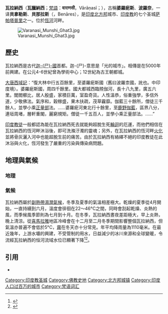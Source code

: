 {{Infobox settlement
| name   = Varanasi
| native_name = वाराणसी<br>瓦拉納西
| other_name = Kashi, Benares or Banaras
| official_name =印度聖城瓦拉納西
| image_skyline = Varanasi_collage.png
| image_alt =
| image_caption = 從頂部順時針： [[馬尼卡尼卡河壇|馬尼卡尼卡河壇]]，[[孟什河壇|孟什河壇]]，{{tsl|en|Lal Bahadur Shastri Airport|瓦拉纳西国际机场}}，[[鹿野苑|鹿野苑]]的藏傳佛教寺廟，{{tsl|en|Benares Hindu University|瓦拉纳西印度大学}}，[[湿婆金庙|湿婆金庙]] 
| nickname = 印度的精神之都
| map_alt                 =
| map_caption             =
| pushpin_map             = India Uttar Pradesh
| pushpin_label_position  = left
| pushpin_map_alt         =
| pushpin_map_caption     =在北方邦的位置
| latd                    = 25.28
| longd                   = 82.96
| coordinates_display     = inline,title
| subdivision_type        = 國家
| subdivision_name        = {{Flag|India}}
| subdivision_type1       = [[印度各邦和中央直辖区|邦]]
| subdivision_name1       = [[北方邦|北方邦]]
| subdivision_type2       = [[印度地區|區]]
| subdivision_name2       = [[瓦拉納西縣|瓦拉納西]]
| established_title       = <!-- Established -->
| established_date        =
| founder                 =
| named_for               =
| government_type         =
| governing_body          =
| leader_title            = [[市長|市長]]
| leader_name             = {{le|Mridula Jaiswal}} ([[印度人民黨|印度人民黨]])
| leader_title1 = [[Varanasi_(Lok_Sabha_constituency)|MP]]
| leader_name1 = [[納倫德拉·莫迪|納倫德拉·莫迪]] ([[印度人民黨|印度人民黨]])
| leader_title2            = District Magistrate(DM)
| leader_name2             = Kaushal Raj Sharma ([[印度行政服務|IAS]])
| unit_pref               = Metric
| area_footnotes          =
| area_rank               =
| area_total_km2          = 3131
| elevation_footnotes     =
| elevation_m             = 80.71
| population_total        = 1,201,815
| population_as_of        = 2011
| population_rank         = [[印度最多人口的城市列表|30]]
| population_density_km2  = auto
| population_metro        = 1,435,113 ([[印度最多人口的城市列表|32nd]])
| population_metro_footnotes = <!-- UA --><ref name=UA1Lakhandabove>{{cite web | url=http://censusindia.gov.in/2011-prov-results/paper2/data_files/India2/Table_3_PR_UA_Citiees_1Lakh_and_Above.pdf | format=PDF | title=Urban Agglomerations/Cities having population 1 lakh and above | publisher=Office of the Registrar General & Census Commissioner, India | accessdate=12 May 2014 | archive-date=2013-10-17 | archive-url=https://web.archive.org/web/20131017153124/http://censusindia.gov.in/2011-prov-results/paper2/data_files/India2/Table_3_PR_UA_Citiees_1Lakh_and_Above.pdf | dead-url=yes }}</ref>
| population_demonym      =
| population_footnote         =<ref>{{cite web|url=http://censusindia.gov.in/2011-prov-results/paper2/data_files/India2/Table_2_PR_Cities_1Lakh_and_Above.pdf|title=Cities having population 1 lakh and above|publisher=Government of India|accessdate=12 May 2014|archive-date=2020-02-11|archive-url=https://web.archive.org/web/20200211035406/http://censusindia.gov.in/2011-prov-results/paper2/data_files/India2/Table_2_PR_Cities_1Lakh_and_Above.pdf|dead-url=yes}}</ref>
| demographics_type1      = 語言
| demographics1_title1    = 官方
| demographics1_info1     = [[印地語|印地語]]
| timezone1               = [[印度標準時間|IST]]
| utc_offset1             = +5:30
| postal_code_type        = {{Link-en|印度邮政编码|Postal Index Number|邮编}}
| postal_code             = 221 001 to** (** area code)
| area_code_type          = 電話號碼
| area_code               = 0542
| registration_plate      = UP 65
| blank1_name_sec1        = [[人類性別比例|性別比例]]
| blank1_info_sec1        = 0.926 (2011) [[male|♂]]/[[female|♀]]
| blank2_name_sec1        = Literacy (2011)
| blank2_info_sec1        = 80.12%<ref>{{cite web | url=http://www.census2011.co.in/census/city/153-varanasi.html | title=Varanasi City Census 2011 data | publisher=census2011.co.in | accessdate=11 April 2014 | archive-date=2018-12-26 | archive-url=https://web.archive.org/web/20181226115039/http://www.census2011.co.in/census/city/153-varanasi.html%20 | dead-url=no }}</ref>
| website                 = {{URL|varanasi.nic.in}}
| footnotes               =
|settlement_type = {{nowrap|[[都會區|都會區]]}}|translit_lang1 = 
}}
'''瓦拉納西'''（'''瓦臘納西'''；[[梵語|梵語]]：'''वाराणसी'''，Vārāṇasī；{{lang-en|Varanasi}}），古稱'''婆羅痆斯'''、'''波羅奈'''，一译'''貝拿勒斯'''、'''貝那拉斯'''（{{lang-hi|'''बनारस'''}}，Benāres），是[[印度|印度]][[北方邦|北方邦]]城市、[[印度教|印度教]]的七个圣城[[萨帕塔普里|萨帕塔普里]]之一。位於[[恆河|恆河]]河畔。

[[File:Varanasi_Munshi_Ghat3.jpg|thumb]]

== 歷史 ==
瓦拉納西是古代[[迦尸國|迦-{尸}-國]]首都。迦-{尸}-意思是「光的城市」。相傳是在5000年前興建。在公元4-6世紀曾為學術中心；12世紀為古王朝都城。

[[大唐西域記|大唐西域記]]：“復大林中行五百餘里，至婆羅痆斯國（舊曰波羅柰國，訛也。中印度境）。婆羅痆斯國，周四千餘里。國大都城西臨殑伽河，長十八九里，廣五六里。閭閻櫛比，居人殷盛，家積巨萬，室盈奇貨。人性溫恭，俗重強學，多信外道，少敬佛法。氣序和，穀稼盛，果木扶疏，茂草靃靡。伽藍三十餘所，僧徒三千餘人，並學小乘[[正量部|正量部]]法。……婆羅痆河東北行十餘里，至[[鹿野苑|鹿野伽藍]]，區界八分，連垣周堵，層軒重閣，麗窮規矩。僧徒一千五百人，並學小乘正量部法。……”

[[印度教徒|印度教徒]]一般都認為能在瓦拉納西死去就能夠超脫生死[[輪迴|輪迴]]的厄運，而他們相信在瓦拉納西的恆河畔沐浴後，即可洗滌汙濁的靈魂；另外，在瓦拉納西的恆河畔[[火葬|火化]]並將骨灰灑入河中也能超脫生前的痛苦。由於瓦拉納西有絡繹不絕的印度教徒在此沐浴與火化，恆河發生了嚴重的污染與傳染病問題。

==地理與氣候==
===地理===
{{empty section}}
===氣候===
瓦拉納西屬於[[副熱帶濕潤氣候|副熱帶濕潤氣候]]，冬季及夏季的氣溫相差極大。乾燥的夏季從4月開始，一直持續到六月，溫度會徘徊在22〜46°C之間，同時會刮起乾燥、炎熱的風，而季候風季節則為七月到十月。在冬季，瓦拉納西晝夜差距極大，早上炎熱，晚上清涼。從[[喜馬拉雅|喜馬拉雅]]地區冷峰會在十二月至二月冬季期間影響整個瓦拉納西，但氣溫亦普遍不會低於5°C，[[霧|霧]]在冬天亦十分常見。年平均降雨量為1110毫米。在最近幾年，上游水壩的興建，不受管制的用水，日益減少的冰川來源和全球變暖，令流經瓦拉納西的恒河流域水位已顯著下降<ref>{{cite web |url=http://www.aninews.in/newsdetail2/story39530/is-river-ganges-drying-in-varanasi.html |title=Is River Ganges drying in Varanasi |publisher=Aninews.in |accessdate=3 November 2012 |deadurl=yes |archiveurl=https://web.archive.org/web/20120512213923/http://aninews.in/newsdetail2/story39530/is-river-ganges-drying-in-varanasi.html |archivedate=2012年5月12日 }}</ref><ref>{{cite news| url=http://www.theaustralian.com.au/news/world/ganges-receding-despite-rainfall/story-e6frg6so-1226066738979 | work=The Australian | title=Ganges receding despite rainfall | date=1 June 2011}}</ref>。

{{Weather box
|width = 70%
|location = [[瓦拉納西機場|瓦拉納西機場]] (1971–2000)
|metric first = Yes
|single line = Yes
|Jan record high C = 32.3
|Feb record high C = 35.8
|Mar record high C = 42.4
|Apr record high C = 45.3
|May record high C = 46.8
|Jun record high C = 48.0
|Jul record high C = 43.9
|Aug record high C = 39.8
|Sep record high C = 42.3
|Oct record high C = 39.0
|Nov record high C = 35.3
|Dec record high C = 32.7
|year record high C = 48.0
|Jan high C = 23.0
|Feb high C = 26.2
|Mar high C = 32.6
|Apr high C = 38.5
|May high C = 40.3
|Jun high C = 38.4
|Jul high C = 33.7
|Aug high C = 32.9
|Sep high C = 32.8
|Oct high C = 32.7
|Nov high C = 29.4
|Dec high C = 24.7
|year high C = 32.1
|Jan low C = 9.2
|Feb low C = 11.6
|Mar low C = 16.2
|Apr low C = 21.9
|May low C = 25.5
|Jun low C = 27.2
|Jul low C = 25.7
|Aug low C = 25.4
|Sep low C = 24.4
|Oct low C = 20.6
|Nov low C = 14.4
|Dec low C = 10.1
|year low C = 19.2
|Jan record low C = 0.3
|Feb record low C = 2.4
|Mar record low C = 7.9
|Apr record low C = 11.4
|May record low C = 17.8
|Jun record low C = 14.3
|Jul record low C = 21.4
|Aug record low C = 21.7
|Sep record low C = 19.1
|Oct record low C = 8.9
|Nov record low C = 4.3
|Dec record low C = 2.3
|year record low C = 0.3
|precipitation colour = green
|Jan precipitation mm = 19.0
|Feb precipitation mm = 18.2
|Mar precipitation mm = 8.3
|Apr precipitation mm = 6.1
|May precipitation mm = 10.3
|Jun precipitation mm = 107.3
|Jul precipitation mm = 309.3
|Aug precipitation mm = 288.4
|Sep precipitation mm = 244.9
|Oct precipitation mm = 32.3
|Nov precipitation mm = 9.3
|Dec precipitation mm = 4.8
|year precipitation mm = 1058.2
|Jan rain days = 1.6
|Feb rain days = 1.7
|Mar rain days = 1.0
|Apr rain days = 0.6
|May rain days = 1.2
|Jun rain days = 5.4
|Jul rain days = 13.9
|Aug rain days = 13.1
|Sep rain days = 10.0
|Oct rain days = 1.8
|Nov rain days = 0.6
|Dec rain days = 0.5
|year rain days = 51.5
|source 1 = India Meteorological Department (record high and low up to 2010)<ref name= IMD >{{cite web
| url = http://www.imd.gov.in/section/climate/extreme/varanasi2.htm
| title = Varanasi Climatological Table Period: 1971–2000
| publisher = [[India_Meteorological_Department|India Meteorological Department]]
| accessdate = 15 April 2015
| archive-url = https://web.archive.org/web/20150416053228/http://www.imd.gov.in/section/climate/extreme/varanasi2.htm
| archive-date = 2015-04-16
| dead-url = yes
}}</ref><ref name=IMD2>{{cite web
 |url         = http://www.imdpune.gov.in/Temp_Extremes/histext2010.pdf
 |format      = PDF
 |title       = Ever recorded Maximum and minimum temperatures up to 2010
 |publisher   = India Meteorological Department
 |accessdate  = 15 April 2015
 |deadurl     = yes
 |archiveurl  = https://www.webcitation.org/6GmnoaB0m?url=http://www.imdpune.gov.in/Temp_Extremes/histext2010.pdf
 |archivedate = 2013年5月21日
}}</ref> 
|date=December 2010
}}

== 引用 ==
{{commons+cat|Varanasi}}
{{wikivoyage|en:Varanasi|瓦拉納西{{en icon}}}}
{{reflist}}
* {{osmrelation-inline|1959916}}
{{印度神話}}
{{Authority control}}
{{Portal bar|亚洲|宗教|佛教|地理}}
{{DEFAULTSORT:Varanasi}}
[[Category:印度教圣城|Category:印度教圣城]]
[[Category:佛教史地|Category:佛教史地]]
[[Category:北方邦城镇|Category:北方邦城镇]]
[[Category:印度人口过百万的城市|Category:印度人口过百万的城市]]
[[Category:梵语词汇|Category:梵语词汇]]